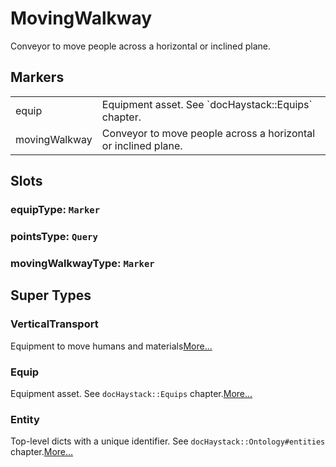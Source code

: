 # MovingWalkway
Conveyor to move people across a horizontal or inclined plane.
## Markers
<table>
<tbody>
<tr>
<td className='p-2 align-top'><span className='bg-sky-200 rounded-md px-3 py-1 text-sky-700 block font-semibold text-center text-sm'>equip </span></td>
<td className='p-2 align-top'>Equipment asset. See `docHaystack::Equips` chapter.</td>
</tr>
<tr>
<td className='p-2 align-top'><span className='bg-sky-200 rounded-md px-3 py-1 text-sky-700 block font-semibold text-center text-sm'>movingWalkway </span></td>
<td className='p-2 align-top'>Conveyor to move people across a horizontal or inclined plane.</td>
</tr>
</tbody>
</table>

## Slots

### equipType: `Marker`

### pointsType: `Query`

### movingWalkwayType: `Marker`


## Super Types
### VerticalTransport
Equipment to move humans and materials[More...](./VerticalTransport)

### Equip
Equipment asset.
See `docHaystack::Equips` chapter.[More...](./Equip)

### Entity
Top-level dicts with a unique identifier.
See `docHaystack::Ontology#entities` chapter.[More...](./Entity)


